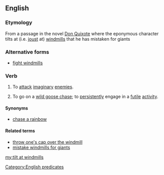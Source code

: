 ==English==
{{wikipedia|tilting at windmills}}

===Etymology===
From a passage in the novel [[w:Don Quixote|Don Quixote]] where the eponymous character tilts at (i.e. [[joust]] at) [[windmill]]s that he has mistaken for giants

===Alternative forms===
* [[fight windmills]]

===Verb===
{{head|en|verb|head=[[tilt]] [[at]] [[windmills]]}}

# {{intransitive}} To [[attack]] [[imaginary]] [[enemies]].
# {{intransitive|idiomatic}} To go on a [[wild goose chase]]; to [[persistently]] engage in a [[futile]] [[activity]].

====Synonyms====
* {{sense|go on a wild-goose chase}} [[chase a rainbow]]

====Related terms====
* [[throw one's cap over the windmill]]
* [[mistake windmills for giants]]

[[Category:English predicates]]

[[my:tilt at windmills]]